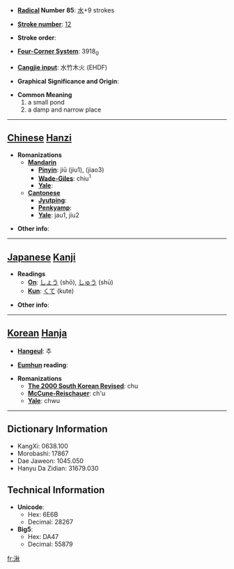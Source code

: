 * '''[[Wiktionary:Chinese radical index| Radical]] Number 85''': [[Wiktionary:Chinese radical index 水|水]]+9 strokes

* '''[[Wiktionary:Chinese total strokes index|Stroke number]]''': [[Wiktionary:Chinese total strokes index 12|12]]

* '''Stroke order''': 

* '''[[Wiktionary:Chinese four corner index|Four-Corner System]]''': 3918<sub>0</sub>

* '''[[Wiktionary:Chinese Cangjie index|Cangjie input]]''': 水竹木火 (EHDF)

* '''Graphical Significance and Origin''': 

* '''Common Meaning'''
*#a small pond
*# a damp and narrow place


----

== [[Chinese]] [[Hanzi]] ==

* '''Romanizations'''
** '''[[Mandarin]]'''
*** '''[[Pinyin]]''': jiū (jiu1), (jiao3)
*** '''[[Wade-Giles]]''': chiu<sup>1</sup>
*** '''[[Yale]]''': 
** '''[[Cantonese]]'''
*** '''[[Jyutping]]''':
*** '''[[Penkyamp]]''': 
*** '''[[Yale]]''': jau1, jiu2

* '''Other info''': 

----

== [[Japanese]] [[Kanji]] ==

* '''Readings'''
** '''[[On]]''': [[しょう]] (shō), [[しゅう]] (shū)
** '''[[Kun]]''': [[くて]] (kute)

* '''Other info''':  

----

== [[Korean]] [[Hanja]] ==

* '''[[Hangeul]]''': 추

* '''[[Eumhun]] reading''': 

* '''Romanizations'''
** '''[[The 2000 South Korean Revised Romanization|The 2000 South Korean Revised]]''': chu
** '''[[McCune-Reischauer]]''': ch'u
** '''[[Yale]]''': chwu

----

== Dictionary Information ==

* KangXi: 0638.100
* Morobashi: 17867
* Dae Jaweon: 1045.050
* Hanyu Da Zidian: 31679.030

== Technical Information ==

* '''Unicode''':
** Hex: 6E6B
** Decimal: 28267
* '''Big5''':
** Hex: DA47
** Decimal: 55879

[[fr:湫]]